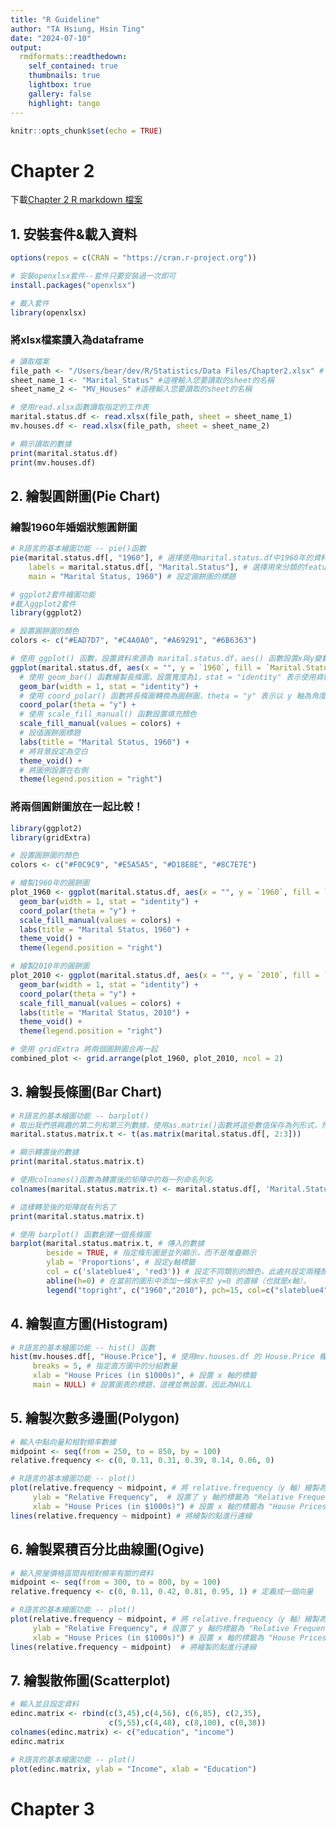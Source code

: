 ```yaml
---
title: "R Guideline"
author: "TA Hsiung, Hsin Ting"
date: "2024-07-10"
output:
  rmdformats::readthedown:
    self_contained: true
    thumbnails: true
    lightbox: true
    gallery: false
    highlight: tango
---
```




```r
knitr::opts_chunk$set(echo = TRUE)
```

# Chapter 2

下載[Chapter 2 R markdown 檔案](https://drive.google.com/file/d/1M_kXqb9Cb6ClxtXUG6D9vuXCRdsYVXl0/view?usp=sharing)

## 1. 安裝套件&載入資料

```r
options(repos = c(CRAN = "https://cran.r-project.org"))
```


```r
# 安裝openxlsx套件--套件只要安裝過一次即可
install.packages("openxlsx")

# 載入套件
library(openxlsx)
```


### 將xlsx檔案讀入為dataframe

```r
# 讀取檔案
file_path <- "/Users/bear/dev/R/Statistics/Data Files/Chapter2.xlsx" # 更改成您要讀取之xlsx的路徑
sheet_name_1 <- "Marital_Status" #這裡輸入您要讀取的sheet的名稱
sheet_name_2 <- "MV_Houses" #這裡輸入您要讀取的sheet的名稱

# 使用read.xlsx函數讀取指定的工作表
marital.status.df <- read.xlsx(file_path, sheet = sheet_name_1)
mv.houses.df <- read.xlsx(file_path, sheet = sheet_name_2)
```

```r
# 顯示讀取的數據
print(marital.status.df)
print(mv.houses.df)
```


## 2. 繪製圓餅圖(Pie Chart)

### 繪製1960年婚姻狀態圓餅圖
```r
# R語言的基本繪圖功能 -- pie()函數
pie(marital.status.df[, "1960"], # 選擇使用marital.status.df中1960年的資料繪製圓餅圖
    labels = marital.status.df[, "Marital.Status"], # 選擇用來分類的feature為婚姻狀況(Marital.Status)
    main = "Marital Status, 1960") # 設定圓餅圖的標題
```

```r
# ggplot2套件繪圖功能
#載入ggplot2套件
library(ggplot2)

# 設置圓餅圖的顏色
colors <- c("#EAD7D7", "#C4A0A0", "#A69291", "#6B6363")

# 使用 ggplot() 函數，設置資料來源為 marital.status.df，aes() 函數設置x與y變數，以及對應到不同顏色變量的屬性
ggplot(marital.status.df, aes(x = "", y = `1960`, fill = `Marital.Status`)) +
  # 使用 geom_bar() 函數繪製長條圖，設置寬度為1，stat = "identity" 表示使用資料的實際值
  geom_bar(width = 1, stat = "identity") +
  # 使用 coord_polar() 函數將長條圖轉換為圓餅圖，theta = "y" 表示以 y 軸為角度
  coord_polar(theta = "y") +
  # 使用 scale_fill_manual() 函數設置填充顏色
  scale_fill_manual(values = colors) +
  # 設值圓餅圖標題
  labs(title = "Marital Status, 1960") +
  # 將背景設定為空白
  theme_void() +
  # 將圖例設置在右側
  theme(legend.position = "right")


```

### 將兩個圓餅圖放在一起比較！
```r
library(ggplot2)
library(gridExtra)

# 設置圓餅圖的顏色
colors <- c("#F0C9C9", "#E5A5A5", "#D18E8E", "#8C7E7E")

# 繪製1960年的圓餅圖
plot_1960 <- ggplot(marital.status.df, aes(x = "", y = `1960`, fill = `Marital.Status`)) +
  geom_bar(width = 1, stat = "identity") +
  coord_polar(theta = "y") +
  scale_fill_manual(values = colors) +
  labs(title = "Marital Status, 1960") +
  theme_void() +
  theme(legend.position = "right")

# 繪製2010年的圓餅圖
plot_2010 <- ggplot(marital.status.df, aes(x = "", y = `2010`, fill = `Marital.Status`)) +
  geom_bar(width = 1, stat = "identity") +
  coord_polar(theta = "y") +
  scale_fill_manual(values = colors) +
  labs(title = "Marital Status, 2010") +
  theme_void() +
  theme(legend.position = "right")

# 使用 gridExtra 將兩個圓餅圖合再一起
combined_plot <- grid.arrange(plot_1960, plot_2010, ncol = 2)

```

## 3. 繪製長條圖(Bar Chart)

```r
# R語言的基本繪圖功能 -- barplot()
# 取出我們感興趣的第二列和第三列數據，使用as.matrix()函數將這些數值保存為列形式，然後使用轉置函數t()將列轉換為行
marital.status.matrix.t <- t(as.matrix(marital.status.df[, 2:3]))

# 顯示轉置後的數據
print(marital.status.matrix.t)

# 使用colnames()函數為轉置後的矩陣中的每一列命名列名
colnames(marital.status.matrix.t) <- marital.status.df[, 'Marital.Status']

# 這樣轉至後的矩陣就有列名了
print(marital.status.matrix.t)

# 使用 barplot() 函數創建一個長條圖
barplot(marital.status.matrix.t, # 傳入的數據
        beside = TRUE, # 指定條形圖是並列顯示，而不是堆疊顯示
        ylab = 'Proportions', # 設定y軸標籤
        col = c('slateblue4', 'red3')) # 設定不同類別的顏色，此處共設定兩種顏色
        abline(h=0) # 在當前的圖形中添加一條水平於 y=0 的直線（也就是x軸）。
        legend("topright", c("1960","2010"), pch=15, col=c("slateblue4","red3")) # 設置圖例位置、標籤、字體大小與顏色
```

## 4. 繪製直方圖(Histogram)


```r
# R語言的基本繪圖功能 -- hist() 函數
hist(mv.houses.df[, "House.Price"], # 使用mv.houses.df 的 House.Price 欄位作為輸入資料
     breaks = 5, # 指定直方圖中的分組數量
     xlab = "House Prices (in $1000s)", # 設置 x 軸的標籤
     main = NULL) # 設置圖表的標題，這裡並無設置，因此為NULL
```

## 5. 繪製次數多邊圖(Polygon)

```r
# 輸入中點向量和相對頻率數據
midpoint <- seq(from = 250, to = 850, by = 100)
relative.frequency <- c(0, 0.11, 0.31, 0.39, 0.14, 0.06, 0)

# R語言的基本繪圖功能 -- plot()
plot(relative.frequency ~ midpoint, # 將 relative.frequency（y 軸）繪製為與 midpoint（x 軸）的函數關係
     ylab = "Relative Frequency",  # 設置了 y 軸的標籤為 "Relative Frequency"
     xlab = "House Prices (in $1000s)") # 設置 x 軸的標籤為 "House Prices (in $1000s)"
lines(relative.frequency ~ midpoint) # 將繪製的點進行連線
```

## 6. 繪製累積百分比曲線圖(Ogive)

```r
# 輸入房屋價格區間與相對頻率有關的資料
midpoint <- seq(from = 300, to = 800, by = 100)
relative.frequency <- c(0, 0.11, 0.42, 0.81, 0.95, 1) # 定義成一個向量

# R語言的基本繪圖功能 -- plot()
plot(relative.frequency ~ midpoint, # 將 relative.frequency（y 軸）繪製為與 midpoint（x 軸）的函數關係
     ylab = "Relative Frequency", # 設置了 y 軸的標籤為 "Relative Frequency"
     xlab = "House Prices (in $1000s)") # 設置 x 軸的標籤為 "House Prices (in $1000s)"
lines(relative.frequency ~ midpoint)  # 將繪製的點進行連線
```

## 7. 繪製散佈圖(Scatterplot)

```r
# 輸入並且設定資料
edinc.matrix <- rbind(c(3,45),c(4,56), c(6,85), c(2,35),
                      c(5,55),c(4,48), c(8,100), c(0,38))
colnames(edinc.matrix) <- c("education", "income")
edinc.matrix

# R語言的基本繪圖功能 -- plot()
plot(edinc.matrix, ylab = "Income", xlab = "Education")
```


# Chapter 3